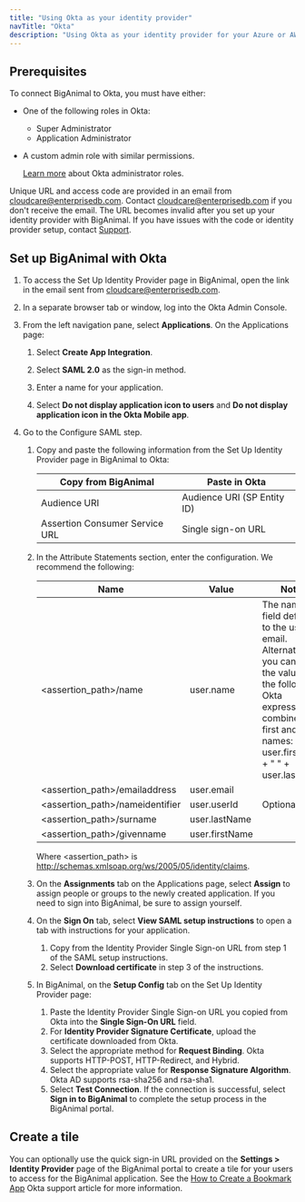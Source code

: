 ```yaml
---
title: "Using Okta as your identity provider"
navTitle: "Okta"
description: "Using Okta as your identity provider for your Azure or AWS account"
---
```


## Prerequisites

To connect BigAnimal to Okta, you must have either:

- One of the following roles in Okta:

   - Super Administrator
   - Application Administrator 

- A custom admin role with similar permissions. 
  
  [Learn more](https://help.okta.com/oie/en-us/Content/Topics/Security/administrators-learn-about-admins.htm) about Okta administrator roles.

Unique URL and access code are provided in an email from cloudcare@enterprisedb.com. Contact [cloudcare@enterprisedb.com](mailto:cloudcare@enterprisedb.com) if you don't receive the email. The URL becomes invalid after you set up your identity provider with BigAnimal. If you have issues with the code or identity provider setup, contact [Support](/biganimal/release/overview/support).

## Set up BigAnimal with Okta

1. To access the Set Up Identity Provider page in BigAnimal, open the link in the email sent from cloudcare@enterprisedb.com.

1. In a separate browser tab or window, log into the Okta Admin Console. 
1. From the left navigation pane, select **Applications**. On the Applications page: 
   1. Select **Create App Integration**.

   1. Select **SAML 2.0** as the sign-in method.
   1. Enter a name for your application.
   1. Select **Do not display application icon to users** and **Do not display application icon in the Okta Mobile app**. 

1. Go to the Configure SAML step. 
   1. Copy and paste the following information from the Set Up Identity Provider page in BigAnimal to Okta:

      | Copy from BigAnimal            | Paste in Okta               |
      | ------------------------------ | --------------------------- |
      | Audience URI                   | Audience URI (SP Entity ID) |
      | Assertion Consumer Service URL | Single sign-on URL          |
   1. In the Attribute Statements section, enter the configuration. We recommend the following:

      | Name                               | Value          | Notes                                                                                                                                                                                               |
      |------------------------------------|----------------|----------------------------------------------------------------------------------------------------------------------------------------------------------------------------------------------------|
      | &lt;assertion_path>/name           | user.name      | The name field defaults to the user’s email. Alternatively, you can set the value as the following Okta expression to combine the first and last names: user.firstName + " " + user.lastName |
      | &lt;assertion_path>/emailaddress   | user.email     |                                                                                                                                                                                                    |
      | &lt;assertion_path>/nameidentifier | user.userId    | Optional                                                                                                                                                                                           |
      | &lt;assertion_path>/surname        | user.lastName  |                                                                                                                                                                                                    |
      | &lt;assertion_path>/givenname      | user.firstName |                                                                                                                                                                                                    |
   
      Where &lt;assertion_path> is http://schemas.xmlsoap.org/ws/2005/05/identity/claims.

   1. On the **Assignments** tab on the Applications page, select **Assign** to assign people or groups to the newly created application. If you need to sign into BigAnimal, be sure to assign yourself.
   1. On the **Sign On** tab, select **View SAML setup instructions** to open a tab with instructions for your application. 
      1. Copy from the Identity Provider Single Sign-on URL from step 1 of the SAML setup instructions.
      1. Select **Download certificate** in step 3 of the instructions.

   1. In BigAnimal, on the **Setup Config** tab on the Set Up Identity Provider page: 
      1. Paste the Identity Provider Single Sign-on URL you copied from Okta into the **Single Sign-On URL** field. 
      1. For **Identity Provider Signature Certificate**, upload the certificate downloaded from Okta. 
      1. Select the appropriate method for **Request Binding**. Okta supports HTTP-POST, HTTP-Redirect, and Hybrid. 
      1. Select the appropriate value for **Response Signature Algorithm**. Okta AD supports rsa-sha256 and rsa-sha1. 
      1. Select **Test Connection**. If the connection is successful, select **Sign in to BigAnimal** to complete the setup process in the BigAnimal portal.

## Create a tile

You can optionally use the quick sign-in URL provided on the **Settings > Identity Provider** page of the BigAnimal portal to create a tile for your users to access for the BigAnimal application. See the [How to Create a Bookmark App](https://support.okta.com/help/s/article/How-do-you-create-a-bookmark-app?language=en_US) Okta support article for more information.